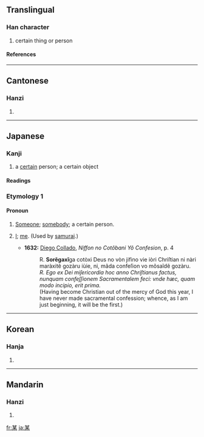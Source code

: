 ==Translingual==
===Han character===
{{Han char|rn=75|rad=木|as=05|sn=9|four=4490<sub>4</sub>|canj=廿一木 (TMD)}}
# certain thing or person
====References====
{{Han ref|kx=0519.010|dkj=14618|dj=0906.200|hdz=21177.040|uh=67D0|ud=26576|bh=AC59|bd=44121}}

----
==Cantonese==
===Hanzi===
{{yue-hanzi|jyut=|y=mau5}}
# {{defn|Cantonese}}

----
==Japanese==

===Kanji===
{{ja-kanji|grade=c|rs=木05}}

# a [[certain]] person; a certain object

====Readings====
{{ja-readings|on=[[ぼう]] (bō), [[ばい]] (bai)|kun=[[それがし]] (soregashi)}}

===Etymology 1===
{{ja-rom|h=soregashi|nk=soregasi|other=sorẽgaxi (''obsolete'')}}

====Pronoun====
{{ja-pos|k|pronoun|hira=それがし|rom=soregashi}}

# {{obsolete|lang=ja}} [[someone|Someone]]; [[somebody]]; a certain person.
# {{obsolete|lang=ja}} [[I]]; [[me]]. (Used by [[samurai]].)
#*'''1632:''' [[w:Diego Collado|Diego Collado]], ''Niffon no Cotõbani Yô Confesion'', p. 4
#*:R. '''Sorẽgaxĩ'''ga cotòxi Deus no vòn jifino vie iòri Chriſtian ni nàri maràxitẽ gozàru iùie, ni, mãda confeſion vo mõsaĩdẽ gozàru.
#*:''R. Ego ex Dei miſericordia hoc anno Chriſtianus factus, nunquam confeſſionem Sacramentalem feci: vnde hæc, quam modo incipio, erit prima.''
#*:(Having become Christian out of the mercy of God this year, I have never made sacramental confession; whence, as I am just beginning, it will be the first.)

----

==Korean==
===Hanja===
{{ko-hanja|hangeul=[[모]], [[매]]|eumhun=|rv=mo, mae|mr=mo, mae|y=mo, may}}
# {{defn|Korean}}

----
==Mandarin==
===Hanzi===
{{cmn-hanzi|pin=[[mǒu]] ([[mou3]]), [[qián]] ([[qian2]])|wg=mou<sup>3</sup>, ch'ien<sup>2</sup>}}
# {{defn|Mandarin}}

[[fr:某]]
[[ja:某]]